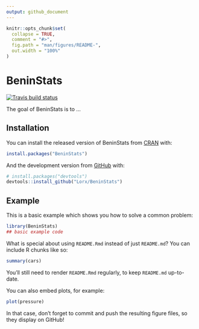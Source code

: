 ```yaml
---
output: github_document
---
```


<!-- README.md is generated from README.Rmd. Please edit that file -->

```r
knitr::opts_chunk$set(
  collapse = TRUE,
  comment = "#>",
  fig.path = "man/figures/README-",
  out.width = "100%"
)
```

# BeninStats

<!-- badges: start -->
[![Travis build status](https://travis-ci.org/Lorx/BeninStats.svg?branch=dev)](https://travis-ci.org/Lorx/BeninStats)
<!-- badges: end -->

The goal of BeninStats is to ...

## Installation

You can install the released version of BeninStats from [CRAN](https://CRAN.R-project.org) with:

``` r
install.packages("BeninStats")
```

And the development version from [GitHub](https://github.com/) with:

``` r
# install.packages("devtools")
devtools::install_github("Lorx/BeninStats")
```
## Example

This is a basic example which shows you how to solve a common problem:

```r
library(BeninStats)
## basic example code
```

What is special about using `README.Rmd` instead of just `README.md`? You can include R chunks like so:

```r
summary(cars)
```

You'll still need to render `README.Rmd` regularly, to keep `README.md` up-to-date.

You can also embed plots, for example:

```r
plot(pressure)
```

In that case, don't forget to commit and push the resulting figure files, so they display on GitHub!
